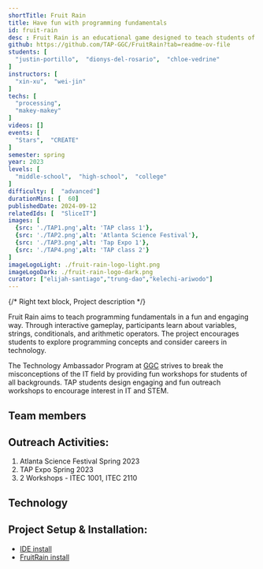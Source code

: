 ```yaml
---
shortTitle: Fruit Rain
title: Have fun with programming fundamentals
id: fruit-rain
desc : Fruit Rain is an educational game designed to teach students of all ages the fundamentals of Java programming. Players answer questions by tapping the falling fruit matching the correct answer. The game utilizes a Makey-Makey controller with fruits and alligator connectors. This approach increases students' enthusiasm towards programming.
github: https://github.com/TAP-GGC/FruitRain?tab=readme-ov-file
students: [
  "justin-portillo",  "dionys-del-rosario",  "chloe-vedrine"
]
instructors: [
  "xin-xu",  "wei-jin"
] 
techs: [
  "processing",
  "makey-makey"
]
videos: []
events: [
  "Stars",  "CREATE"
]
semester: spring
year: 2023
levels: [
  "middle-school",  "high-school",  "college"
] 
difficulty: [  "advanced"] 
durationMins: [  60]
publishedDate: 2024-09-12
relatedIds: [  "SliceIT"]
images: [
  {src: './TAP1.png',alt: 'TAP class 1'},
  {src: './TAP2.png',alt: 'Atlanta Science Festival'},
  {src: './TAP3.png',alt: 'Tap Expo 1'},
  {src: './TAP4.png',alt: 'TAP class 2'}
]
imageLogoLight: ./fruit-rain-logo-light.png
imageLogoDark: ./fruit-rain-logo-dark.png
curator: ["elijah-santiago","trung-dao","kelechi-ariwodo"]
---
```





{/* Right text block, Project description */}	

Fruit Rain aims to teach programming fundamentals in a fun and engaging way. Through interactive gameplay, participants learn about variables, strings, conditionals, and arithmetic operators. The project encourages students to explore programming concepts and consider careers in technology.

The Technology Ambassador Program at [GGC](http://www.ggc.edu/tap) strives to break the misconceptions of the IT field by providing fun workshops for students of all backgrounds. TAP students design engaging and fun outreach workshops to encourage interest in IT and STEM.


## Team members
<Photo src={GroupPhoto.src} alt="Fruit Rain Group Photo" />

## Outreach Activities:
1. Atlanta Science Festival Spring 2023
2. TAP Expo Spring 2023
3. 2 Workshops - ITEC 1001, ITEC 2110


## Technology
<Logo src= {ProcessingLogo.src} alt="Processing" link="https://processing.org/" />
<Logo src= {MakeyMakey.src} alt="Makey Makey" link="https://makeymakey.com/" />

## Project Setup & Installation:
- [IDE install](https://github.com/TAP-GGC/FruitRain/blob/main/documents/instruction%20PDFs/ProcessingPDF.pdf)
- [FruitRain install](https://github.com/TAP-GGC/FruitRain/blob/main/documents/instruction%20PDFs/SetupPDF.pdf)
